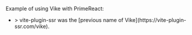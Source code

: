 
<CommunityNote url="https://primereact.org" />

Example of using Vike with PrimeReact:
 - <Example timestamp="2023.07" repo="brillout/vps-primereact" />
   > vite-plugin-ssr was the [previous name of Vike](https://vite-plugin-ssr.com/vike).
